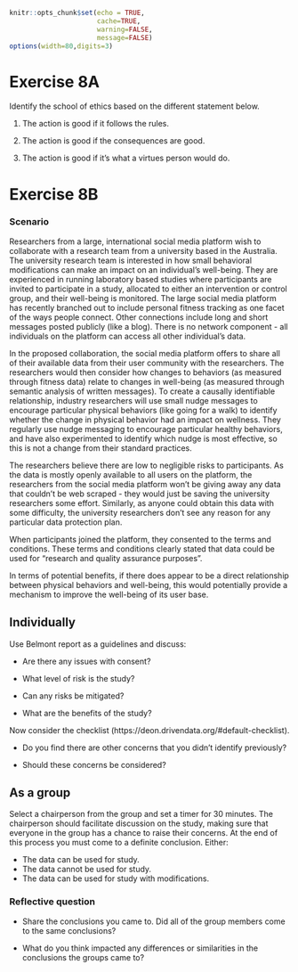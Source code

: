 ```r
knitr::opts_chunk$set(echo = TRUE, 
                      cache=TRUE, 
                      warning=FALSE, 
                      message=FALSE)
options(width=80,digits=3)
```


# Exercise 8A

Identify the school of ethics based on the different statement below.

1. The action is good if it follows the rules.

2. The action is good if the consequences are good.

3. The action is good if it's what a virtues person would do.


# Exercise 8B

### Scenario

Researchers from a large, international social media platform wish to collaborate with a research team from a university based in the Australia. The university research team is interested in how small behavioral modifications can make an impact on an individual's well-being. They are experienced in running laboratory based studies where participants are invited to participate in a study, allocated to either an intervention or control group, and their well-being is monitored. The large social media platform has recently branched out to include personal fitness tracking as one facet of the ways people connect. Other connections include long and short messages posted publicly (like a blog). There is no network component - all individuals on the platform can access all other individual's data. 

In the proposed collaboration, the social media platform offers to share all of their available data from their user community with the researchers. The researchers would then consider how changes to behaviors (as measured through fitness data) relate to changes in well-being (as measured through semantic analysis of written messages). To create a causally identifiable relationship, industry researchers will use small nudge messages to encourage particular physical behaviors (like going for a walk) to identify whether the change in physical behavior had an impact on wellness. They regularly use nudge messaging to encourage particular healthy behaviors, and have also experimented to identify which nudge is most effective, so this is not a change from their standard practices. 

The researchers believe there are low to negligible risks to participants. As the data is mostly openly available to all users on the platform, the researchers from the social media platform won't be giving away any data that couldn't be web scraped - they would just be saving the university researchers some effort. Similarly, as anyone could obtain this data with some difficulty, the university researchers don't see any reason for any particular data protection plan. 

When participants joined the platform, they consented to the terms and conditions. These terms and conditions clearly stated that data could be used for "research and quality assurance purposes". 

In terms of potential benefits, if there does appear to be a direct relationship between physical behaviors and well-being, this would potentially provide a mechanism to improve the well-being of its user base. 

## Individually

Use Belmont report as a guidelines and discuss:

* Are there any issues with consent? 

* What level of risk is the study? 

* Can any risks be mitigated? 

* What are the benefits of the study?

Now consider the checklist (https://deon.drivendata.org/#default-checklist). 

* Do you find there are other concerns that you didn't identify previously?

* Should these concerns be considered? 

## As a group

Select a chairperson from the group and set a timer for 30 minutes. The chairperson should facilitate discussion on the study, making sure that everyone in the group has a chance to raise their concerns. At the end of this process you must come to a definite conclusion. Either:

* The data can be used for study.  
* The data cannot be used for study.  
* The data can be used for study with modifications.  

### Reflective question

* Share the conclusions you came to. Did all of the group members come to the same conclusions? 

* What do you think impacted any differences or similarities in the conclusions the groups came to? 



